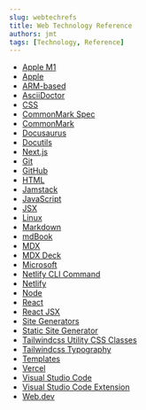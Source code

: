 ```yaml
---
slug: webtechrefs
title: Web Technology Reference
authors: jmt
tags: [Technology, Reference]
---
```


- [Apple M1](https://en.wikipedia.org/wiki/Apple_M1)
- [Apple](https://www.apple.com)
- [ARM-based](https://en.wikipedia.org/wiki/ARM_architecture)
- [AsciiDoctor](https://asciidoctor.org/)
- [CSS](https://developer.mozilla.org/en-US/docs/Web/CSS)
- [CommonMark Spec](https://spec.commonmark.org)
- [CommonMark](https://commonmark.org)
- [Docusaurus](https://docusaurus.io)
- [Docutils](http://docutils.sourceforge.net)
- [Next.js](https://www.Next.js.com)
- [Git](https://git-scm.com/)
- [GitHub](https://github.com/)
- [HTML](https://developer.mozilla.org/en-US/docs/Web/HTML)
- [Jamstack](https://jamstack.org)
- [JavaScript](https://developer.mozilla.org/en-US/docs/Web/JavaScript)
- [JSX](https://reactjs.org/docs/introducing-jsx.html#Next.js-focus-wrapper)
- [Linux](https://www.linux.org/)
- [Markdown](https://www.markdownguide.org)
- [mdBook](https://rust-lang.github.io/mdBook/)
- [MDX](https://mdxjs.com)
- [MDX Deck](https://github.com/jxnblk/mdx-deck)
- [Microsoft](https://www.microsoft.com/en-us/)
- [Netlify CLI Command](https://cli.netlify.com/)
- [Netlify](https://www.netlify.com)
- [Node](https://nodejs.org/en/)
- [React](https://reactjs.org)
- [React JSX](https://reactjs.org/docs/introducing-jsx.html#Next.js-focus-wrapper)
- [Site Generators](https://jamstack.org/generators/)
- [Static Site Generator](https://www.netlify.com/blog/2020/04/14/what-is-a-static-site-generator-and-3-ways-to-find-the-best-one/?utm_source=jamstackorg&utm_medium=what-are-ssg-pnh&utm_campaign=devex)
- [Tailwindcss Utility CSS Classes](https://tailwindcss.com)
- [Tailwindcss Typography](https://github.com/tailwindlabs/tailwindcss-typography)
- [Templates](https://templates.netlify.com/?utm_source=blog&utm_medium=about-ssgs-pnh&utm_campaign=devex)
- [Vercel](https://vercel.com/home)
- [Visual Studio Code](https://code.visualstudio.com/)
- [Visual Studio Code Extension](https://marketplace.visualstudio.com/)
- [Web.dev](https://web.dev)
